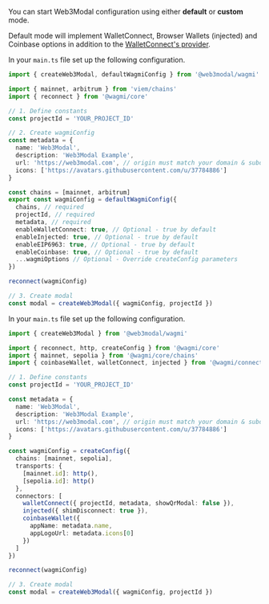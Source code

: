 
You can start Web3Modal configuration using either **default** or **custom** mode.

Default mode will implement WalletConnect, Browser Wallets (injected) and Coinbase options in addition to the [WalletConnect's provider](../../../../cloud/blockchain-api.md).

<Tabs>
<TabItem value="default" label="Default">

In your `main.ts` file set up the following configuration.

```ts
import { createWeb3Modal, defaultWagmiConfig } from '@web3modal/wagmi'

import { mainnet, arbitrum } from 'viem/chains'
import { reconnect } from '@wagmi/core'

// 1. Define constants
const projectId = 'YOUR_PROJECT_ID'

// 2. Create wagmiConfig
const metadata = {
  name: 'Web3Modal',
  description: 'Web3Modal Example',
  url: 'https://web3modal.com', // origin must match your domain & subdomain
  icons: ['https://avatars.githubusercontent.com/u/37784886']
}

const chains = [mainnet, arbitrum]
export const wagmiConfig = defaultWagmiConfig({
  chains, // required
  projectId, // required
  metadata, // required
  enableWalletConnect: true, // Optional - true by default
  enableInjected: true, // Optional - true by default
  enableEIP6963: true, // Optional - true by default
  enableCoinbase: true, // Optional - true by default
  ...wagmiOptions // Optional - Override createConfig parameters
})

reconnect(wagmiConfig)

// 3. Create modal
const modal = createWeb3Modal({ wagmiConfig, projectId })
```

</TabItem>
<TabItem value="custom" label="Custom">

In your `main.ts` file set up the following configuration.

```ts
import { createWeb3Modal } from '@web3modal/wagmi'

import { reconnect, http, createConfig } from '@wagmi/core'
import { mainnet, sepolia } from '@wagmi/core/chains'
import { coinbaseWallet, walletConnect, injected } from '@wagmi/connectors'

// 1. Define constants
const projectId = 'YOUR_PROJECT_ID'

const metadata = {
  name: 'Web3Modal',
  description: 'Web3Modal Example',
  url: 'https://web3modal.com', // origin must match your domain & subdomain
  icons: ['https://avatars.githubusercontent.com/u/37784886']
}

const wagmiConfig = createConfig({
  chains: [mainnet, sepolia],
  transports: {
    [mainnet.id]: http(),
    [sepolia.id]: http()
  },
  connectors: [
    walletConnect({ projectId, metadata, showQrModal: false }),
    injected({ shimDisconnect: true }),
    coinbaseWallet({
      appName: metadata.name,
      appLogoUrl: metadata.icons[0]
    })
  ]
})

reconnect(wagmiConfig)

// 3. Create modal
const modal = createWeb3Modal({ wagmiConfig, projectId })
```

</TabItem>
</Tabs>
